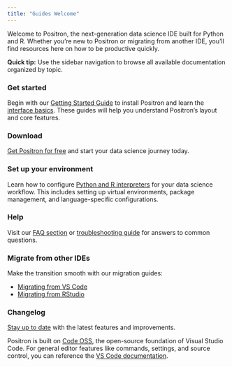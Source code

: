 ```yaml
---
title: "Guides Welcome"
---
```


Welcome to Positron, the next-generation data science IDE built for Python and R. Whether you're new to Positron or migrating from another IDE, you'll find resources here on how to be productive quickly.

::: {.callout-tip}
**Quick tip:** Use the sidebar navigation to browse all available documentation organized by topic.
:::

::: {.listing}
::: {.grid}
::: {.g-col-6}
::: {.listing-item}
::: {.listing-item-content}
::: {.listing-item-text}
### Get started
Begin with our [Getting Started Guide](start.qmd) to install Positron and learn the [interface basics](layout.qmd). These guides will help you understand Positron's layout and core features.
:::
:::
:::
:::

::: {.g-col-6}
::: {.listing-item}
::: {.listing-item-content}
::: {.listing-item-text}
### Download
[Get Positron for free](download.qmd) and start your data science journey today.
:::
:::
:::
:::

::: {.g-col-6}
::: {.listing-item}
::: {.listing-item-content}
::: {.listing-item-text}
### Set up your environment
Learn how to configure [Python and R interpreters](managing-interpreters.qmd) for your data science workflow. This includes setting up virtual environments, package management, and language-specific configurations.
:::
:::
:::
:::

::: {.g-col-6}
::: {.listing-item}
::: {.listing-item-content}
::: {.listing-item-text}
### Help
Visit our [FAQ section](faqs.qmd) or [troubleshooting guide](troubleshooting.qmd) for answers to common questions.
:::
:::
:::
:::

::: {.g-col-6}
::: {.listing-item}
::: {.listing-item-content}
::: {.listing-item-text}
### Migrate from other IDEs
Make the transition smooth with our migration guides:

* [Migrating from VS Code](migrate-vscode.qmd)
* [Migrating from RStudio](migrate-rstudio.qmd)

:::
:::
:::
:::

::: {.g-col-6}
::: {.listing-item}
::: {.listing-item-content}
::: {.listing-item-text}
### Changelog
[Stay up to date](https://positron.posit.co/download.html#release-notes) with the latest features and improvements.
:::
:::
:::
:::
:::
:::

::: {.callout-note}
Positron is built on [Code OSS](https://github.com/microsoft/vscode), the open-source foundation of Visual Studio Code. For general editor features like commands, settings, and source control, you can reference the [VS Code documentation](https://code.visualstudio.com/docs).
:::
